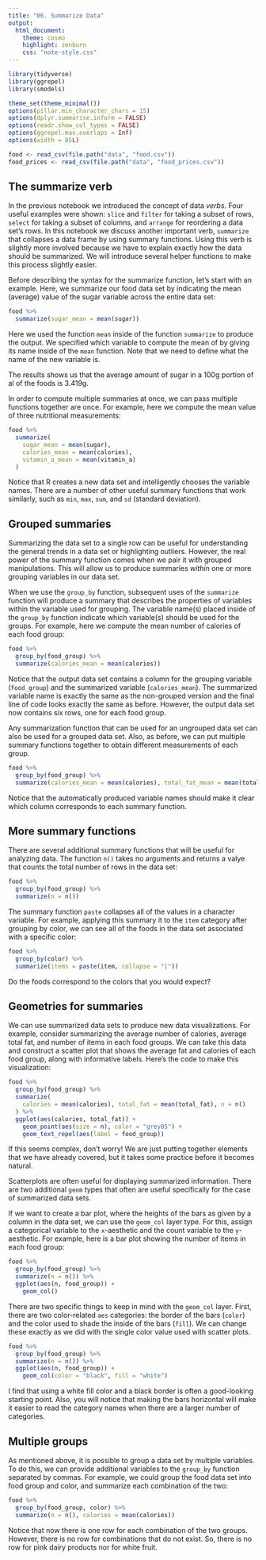 ```yaml
---
title: "06. Summarize Data"
output:
  html_document:
    theme: cosmo
    highlight: zenburn
    css: "note-style.css"
---
```


```r
library(tidyverse)
library(ggrepel)
library(smodels)

theme_set(theme_minimal())
options(pillar.min_character_chars = 15)
options(dplyr.summarise.inform = FALSE)
options(readr.show_col_types = FALSE)
options(ggrepel.max.overlaps = Inf)
options(width = 85L)

food <- read_csv(file.path("data", "food.csv"))
food_prices <- read_csv(file.path("data", "food_prices.csv"))
```

## The summarize verb

In the previous notebook we introduced the concept of data *verbs*. Four useful
examples were shown: `slice` and `filter` for taking a subset of rows,
`select` for taking a subset of columns, and `arrange` for reordering a
data set's rows. In this notebook we discuss another important verb,
`summarize` that collapses a data frame by using summary functions. Using this
verb is slightly more involved because we have to explain exactly how the data
should be summarized. We will introduce several helper functions to make this
process slightly easier.

Before describing the syntax for the summarize function, let's start with an
example. Here, we summarize our food data set by indicating the mean (average)
value of the sugar variable across the entire data set:

```r
food %>%
  summarize(sugar_mean = mean(sugar))
```

Here we used the function `mean` inside of the function `summarize` to
produce the output. We specified which variable to compute the mean of by
giving its name inside of the `mean` function. Note that we need to define
what the name of the new variable is.

The results shows us that the average amount of sugar in a 100g portion of al
of the foods is 3.419g.

In order to compute multiple summaries at once, we can pass multiple functions
together are once. For example, here we compute the mean value of three
nutritional measurements:

```r
food %>%
  summarize(
    sugar_mean = mean(sugar),
    calories_mean = mean(calories),
    vitamin_a_mean = mean(vitamin_a)
  )
```

Notice that R creates a new data set and intelligently chooses the variable
names. There are a number of other useful summary functions that work similarly,
such as `min`, `max`, `sum`, and `sd` (standard deviation).

## Grouped summaries

Summarizing the data set to a single row can be useful for understanding the
general trends in a data set or highlighting outliers. However, the real power
of the summary function comes when we pair it with grouped manipulations. This
will allow us to produce summaries *within* one or more grouping variables in
our data set.

When we use the `group_by` function, subsequent uses of the `summarize` function
will produce a summary that describes the properties of variables within the
variable used for grouping. The variable name(s) placed inside of the
`group_by` function indicate which variable(s) should be used for the groups.
For example, here we compute the mean number of calories of each food group:

```r
food %>%
  group_by(food_group) %>%
  summarize(calories_mean = mean(calories))
```

Notice that the output data set contains a column for the grouping variable
(`food_group`) and the summarized variable (`calories_mean`). The summarized
variable name is exactly the same as the non-grouped version and the final line
of code looks exactly the same as before. However, the output data set now
contains six rows, one for each food group.

Any summarization function that can be used for an ungrouped data set can also
be used for a grouped data set. Also, as before, we can put multiple summary
functions together to obtain different measurements of each group.

```r
food %>%
  group_by(food_group) %>%
  summarize(calories_mean = mean(calories), total_fat_mean = mean(total_fat))
```

Notice that the automatically produced variable names should make it clear
which column corresponds to each summary function.

## More summary functions

There are several additional summary functions that will be useful for
analyzing data. The function `n()` takes no arguments and returns a
valye that counts the total number of rows in the data set:

```r
food %>%
  group_by(food_group) %>%
  summarize(n = n())
```

The summary function `paste` collapses all of the values in a character
variable. For example, applying this summary it to the `item` category after
grouping by color, we can see all of the foods in the data set associated with
a specific color:

```r
food %>%
  group_by(color) %>%
  summarize(items = paste(item, collapse = "|"))
```

Do the foods correspond to the colors that you would expect?

## Geometries for summaries

We can use summarized data sets to produce new data visualizations. For
example, consider summarizing the average number of calories, average total fat,
and number of items in each food groups. We can take this data and construct a
scatter plot that shows the average fat and calories of each food group, along
with informative labels. Here's the code to make this visualization:

```r
food %>%
  group_by(food_group) %>%
  summarize(
    calories = mean(calories), total_fat = mean(total_fat), n = n()
  ) %>%
  ggplot(aes(calories, total_fat)) +
    geom_point(aes(size = n), color = "grey85") +
    geom_text_repel(aes(label = food_group))
```

If this seems complex, don't worry! We are just putting together elements that
we have already covered, but it takes some practice before it becomes natural.

Scatterplots are often useful for displaying summarized information. There are
two additional `geom` types that often are useful specifically for the case of
summarized data sets.

If we want to create a bar plot, where the heights of the bars as given by a
column in the data set, we can use the `geom_col` layer type. For this, assign a
categorical variable to the `x`-aesthetic and the count variable to the
`y`-aesthetic. For example, here is a bar plot showing the number of items in
each food group:

```r
food %>%
  group_by(food_group) %>%
  summarize(n = n()) %>%
  ggplot(aes(n, food_group)) +
    geom_col()
```

There are two specific things to keep in mind with the `geom_col` layer. First,
there are two color-related `aes` categories: the border of the bars (`color`)
and the color used to shade the inside of the bars (`fill`). We can change
these exactly as we did with the single color value used with scatter plots.


```r
food %>%
  group_by(food_group) %>%
  summarize(n = n()) %>%
  ggplot(aes(n, food_group)) +
    geom_col(color = "black", fill = "white")
```

I find that using a white fill color and a black border is often a good-looking
starting point. Also, you will notice that making the bars horizontal will make
it easier to read the category names when there are a larger number of
categories.

## Multiple groups

As mentioned above, it is possible to group a data set by multiple variables.
To do this, we can provide additional variables to the `group_by` function
separated by commas. For example, we could group the food data set into food
group and color, and summarize each combination of the two:

```r
food %>%
  group_by(food_group, color) %>%
  summarize(n = n(), calories = mean(calories))
```

Notice that now there is one row for each combination of the two groups.
However, there is no row for combinations that do not exist. So, there is no
row for pink dairy products nor for white fruit. 
